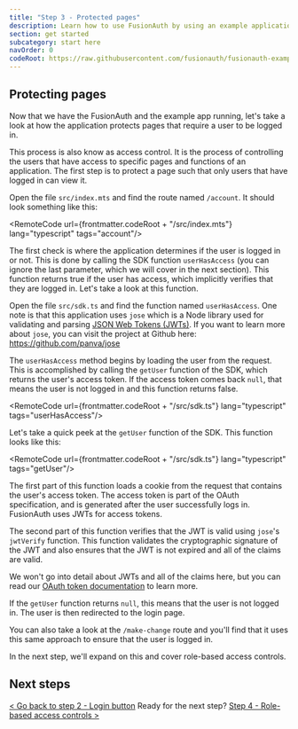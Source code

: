 ```yaml
---
title: "Step 3 - Protected pages"
description: Learn how to use FusionAuth by using an example application that has a protected page defined.
section: get started
subcategory: start here
navOrder: 0
codeRoot: https://raw.githubusercontent.com/fusionauth/fusionauth-example-express-start-here/refs/heads/bpontarelli/getting-started-with-steps
---
```


<ExpectedTime duration={5}/>

## Protecting pages

Now that we have the FusionAuth and the example app running, let's take a look at how the application protects pages that require a user to be logged in.

This process is also know as access control. It is the process of controlling the users that have access to specific pages and functions of an application. The first step is to protect a page such that only users that have logged in can view it.

Open the file `src/index.mts` and find the route named `/account`. It should look something like this:

<RemoteCode url={frontmatter.codeRoot + "/src/index.mts"} lang="typescript" tags="account"/>

The first check is where the application determines if the user is logged in or not. This is done by calling the SDK function `userHasAccess` (you can ignore the last parameter, which we will cover in the next section). This function returns true if the user has access, which implicitly verifies that they are logged in. Let's take a look at this function.

Open the file `src/sdk.ts` and find the function named `userHasAccess`. One note is that this application uses `jose` which is a Node library used for validating and parsing [JSON Web Tokens (JWTs)](/docs/lifecycle/authenticate-users/login-api/json-web-tokens). If you want to learn more about `jose`, you can visit the project at Github here: https://github.com/panva/jose

The `userHasAccess` method begins by loading the user from the request. This is accomplished by calling the `getUser` function of the SDK, which returns the user's access token. If the access token comes back `null`, that means the user is not logged in and this function returns false.

<RemoteCode url={frontmatter.codeRoot + "/src/sdk.ts"} lang="typescript" tags="userHasAccess"/>

Let's take a quick peek at the `getUser` function of the SDK. This function looks like this:

<RemoteCode url={frontmatter.codeRoot + "/src/sdk.ts"} lang="typescript" tags="getUser"/>

The first part of this function loads a cookie from the request that contains the user's access token. The access token is part of the OAuth specification, and is generated after the user successfully logs in. FusionAuth uses JWTs for access tokens. 

The second part of this function verifies that the JWT is valid using `jose`'s `jwtVerify` function. This function validates the cryptographic signature of the JWT and also ensures that the JWT is not expired and all of the claims are valid.

We won't go into detail about JWTs and all of the claims here, but you can read our [OAuth token documentation](/docs/lifecycle/authenticate-users/oauth/tokens) to learn more.

If the `getUser` function returns `null`, this means that the user is not logged in. The user is then redirected to the login page.

You can also take a look at the `/make-change` route and you'll find that it uses this same approach to ensure that the user is logged in.

In the next step, we'll expand on this and cover role-based access controls.

## Next steps

[\< Go back to step 2 - Login button](step-2) <span class="inline-block mx-6 font-bold">Ready for the next step?</span> [Step 4 - Role-based access controls \>](step-4)


